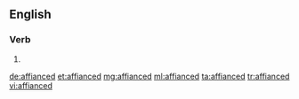 ==English==

===Verb===
{{head|en}}

# {{en-past of|affiance}}

[[de:affianced]]
[[et:affianced]]
[[mg:affianced]]
[[ml:affianced]]
[[ta:affianced]]
[[tr:affianced]]
[[vi:affianced]]